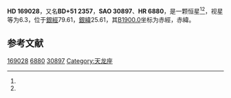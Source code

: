 {{Starbox begin
| name = HD 169028
}}
{{Starbox observe
| epoch = [[J2000.0|J2000.0]]
| constell = {{星座名待查}}<ref name=SIMBAD>{{cite web
 | url=http://simbad.u-strasbg.fr/simbad/sim-id?Ident=HR+6880
 | title =Pulsating variable Star
 | publisher=Centre de Données astronomiques de Strasbourg
 | work=SIMBAD
 | accessdate=2012-07-13}}</ref><ref name=DATA>{{cite web
 | url=http://vizier.u-strasbg.fr/viz-bin/VizieR-5?-out.add=.&-source=5050&-corr=PK=HR&-out.max=9999&HR=6880
 | title=VizieR Detailed Page
 | accessdate=2012-07-13
 | archive-date=2016-03-05
 | archive-url=https://web.archive.org/web/20160305011535/http://vizier.u-strasbg.fr/viz-bin/VizieR-5?-out.add=.&-source=5050&-corr=PK=HR&-out.max=9999&HR=6880
 | dead-url=no
 }}</ref>
| 星官 = 
| ra = {{RA|18|19|56.1}}<ref name=SIMBAD /><ref name=DATA />
| dec = {{DEC|+51|20|52}}<ref name=SIMBAD /><ref name=DATA />
| appmag_v = 6.3<ref name=SIMBAD /><ref name=DATA />
}}
{{Starbox character
| class = gK1<ref name=SIMBAD /><ref name=DATA />
| b-v = 1.1<ref name=SIMBAD /><ref name=DATA />
| u-b = 1.08<ref name=SIMBAD /><ref name=DATA />
| r-i = <ref name=SIMBAD /><ref name=DATA />
| variable = 
}}
{{Starbox astrometry
| radial_v = 1.08
| prop_mo_ra = -10
| parallax = 0.037
| p_error = 
}}
{{Starbox catalog
| names =BD+51 2357，[[SAO星表|SAO]] 30897，[[HD星表|HD]] 169028，[[HR星表|HR]] 6880}}
{{Starbox reference |Simbad=HR+6880}}
{{Starbox end}}

'''HD 169028'''，又名'''BD+51 2357'''，'''SAO 30897'''、'''HR 6880'''，是一颗恒星<ref name=SIMBAD /><ref name=DATA />，视星等为6.3，位于[[銀道座標系|銀經]]79.61，[[銀道座標系|銀緯]]25.61，其[[B1900.0|B1900.0]]坐标为赤經{{RA|18|17|35.4}}，赤緯{{DEC|+51|25.61|13}}。

== 参考文献 ==
{{reflist}}

{{star-stub}}

[[Category:HD和HDE天體|169028]]
[[Category:HR天體|6880]]
[[Category:SAO天體|30897]]
[[Category:天龙座|Category:天龙座]]